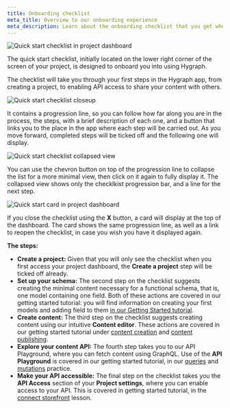 ```yaml
---
title: Onboarding checklist
meta_title: Overview to our onboarding experience
meta_description: Learn about the onboarding checklist that you get when you create a project, which will take you through the steps of learning how to use Hygraph
---
```


![Quick start checklist in project dashboard](/images/getting-started/onboarding-checklist.png)

The quick start checklist, initially located on the lower right corner of the screen of your project, is designed to onboard you into using Hygraph.

The checklist will take you through your first steps in the Hygraph app, from creating a project, to enabling API access to share your content with others.

![Quick start checklist closeup](/images/getting-started/onboarding-checklist-closeup.png)

It contains a progression line, so you can follow how far along you are in the process, the steps, with a brief description of each one, and a button that links you to the place in the app where each step will be carried out. As you move forward, completed steps will be ticked off and the following one will display.

![Quick start checklist collapsed view](/images/getting-started/onboarding-checklist-collapsed.png)

You can use the chevron button on top of the progression line to collapse the list for a more minimal view, then click on it again to fully display it. The collapsed view shows only the checklkist progression bar, and a line for the next step.

![Quick start card in project dashboard](/images/getting-started/onboarding-checklist-card.png)

If you close the checklist using the **X** button, a card will display at the top of the dashboard. The card shows the same progression line, as well as a link to reopen the checklist, in case you wish you have it displayed again.

**The steps:**

- **Create a project:** Given that you will only see the checklist when you first access your project dashboard, the **Create a project** step will be ticked off already. 
- **Set up your schema:** The second step on the checklist suggests creating the minimal content necessary for a functional schema, that is, one model containing one field. Both of these actions are covered in our getting started tutorial: you will find information on creating your first models and adding field to them [in our Getting Started tutorial](/getting-started/build-content-models).
- **Create content:** The third step on the checklist suggests creating content using our intuitive **Content editor**. These actions are covered in our getting started tutorial under [content creation](/getting-started/content-creation) and [content publishing](/getting-started/additional-content-features#content-publishing).
- **Explore your content API:** The fourth step takes you to our API Playground, where you can fetch content using GraphQL. Use of the **API Playground** is covered in our getting started tutorial, in our [queries](/getting-started/api-playground-queries) and [mutations](/getting-started/api-playground-mutations) practice.
- **Make your API accessible:** The final step on the checklist takes you the **API Access** section of your **Project settings**, where you can enable access to your API. This is covered in getting started tutorial, in the [connect storefront](/getting-started/connect-storefront#tokens-and-permissions) lesson.
